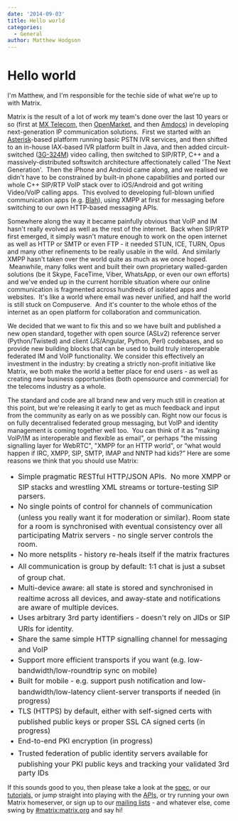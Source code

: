 ```yaml
---
date: '2014-09-03'
title: Hello world
categories:
  - General
author: Matthew Hodgson
---
```


<h1>Hello world</h1>
I'm Matthew, and I'm responsible for the techie side of what we're up to with Matrix.

Matrix is the result of a lot of work my team's done over the last 10 years or so (first at <a href="http://www.mxtelecom.com">MX Telecom</a>, then <a href="http://www.openmarket.com">OpenMarket</a>, and then <a href="http://www.amdocs.com/UnifiedCommunications">Amdocs</a>) in developing next-generation IP communication solutions.  First we started with an <a href="http://www.asterisk.org">Asterisk</a>-based platform running basic PSTN IVR services, and then shifted to an in-house IAX-based IVR platform built in Java, and then added circuit-switched (<a href="http://en.wikipedia.org/wiki/3G-324M">3G-324M</a>) video calling, then switched to SIP/RTP, C++ and a massively-distributed softswitch architecture affectionately called 'The Next Generation'.  Then the iPhone and Android came along, and we realised we didn't have to be constrained by built-in phone capabilities and ported our whole C++ SIP/RTP VoIP stack over to iOS/Android and got writing Video/VoIP calling apps.  This evolved to developing full-blown unified communication apps (e.g. <a href="http://www.blah.com">Blah</a>), using XMPP at first for messaging before switching to our own HTTP-based messaging APIs.

Somewhere along the way it became painfully obvious that VoIP and IM hasn't really evolved as well as the rest of the internet.  Back when SIP/RTP first emerged, it simply wasn't mature enough to work on the open internet as well as HTTP or SMTP or even FTP - it needed STUN, ICE, TURN, Opus and many other refinements to be really usable in the wild.  And similarly XMPP hasn't taken over the world quite as much as we once hoped.  Meanwhile, many folks went and built their own proprietary walled-garden solutions (be it Skype, FaceTime, Viber, WhatsApp, or even our own efforts) and we've ended up in the current horrible situation where our online communication is fragmented across hundreds of isolated apps and websites.  It's like a world where email was never unified, and half the world is still stuck on Compuserve.  And it's counter to the whole ethos of the internet as an open platform for collaboration and communication.

We decided that we want to fix this and so we have built and published a new open standard, together with open source (ASLv2) reference server (Python/Twisted) and client (JS/Angular, Python, Perl) codebases, and so provide new building blocks that can be used to build truly interoperable federated IM and VoIP functionality.  We consider this effectively an investment in the industry: by creating a strictly non-profit initiative like Matrix, we both make the world a better place for end users - as well as creating new business opportunities (both opensource and commercial) for the telecoms industry as a whole.

The standard and code are all brand new and very much still in creation at this point, but we're releasing it early to get as much feedback and input from the community as early on as we possibly can. Right now our focus is on fully decentralised federated group messaging, but VoIP and identity management is coming together well too.  You can think of it as "making VoIP/IM as interoperable and flexible as email", or perhaps "the missing signalling layer for WebRTC", "XMPP for an HTTP world", or “what would happen if IRC, XMPP, SIP, SMTP, IMAP and NNTP had kids?” Here are some reasons we think that you should use Matrix:
<ul>
	<li><span style="font-size: 1rem; line-height: 1.714285714;">Simple pragmatic RESTful HTTP/JSON APIs.  No more XMPP or SIP stacks and wrestling XML streams or torture-testing SIP parsers.</span>
</li>
	<li><span style="font-size: 1rem; line-height: 1.714285714;">No single points of control for channels of communication (unless you really want it for moderation or similar). Room state for a room is synchronised with eventual consistency over all participating Matrix servers - no single server controls the room.</span>
</li>
	<li><span style="font-size: 1rem; line-height: 1.714285714;">No more netsplits - history re-heals itself if the matrix fractures</span>
</li>
	<li><span style="font-size: 1rem; line-height: 1.714285714;">All communication is group by default: 1:1 chat is just a subset of group chat.</span>
</li>
	<li><span style="font-size: 1rem; line-height: 1.714285714;">Multi-device aware: all state is stored and synchronised in realtime across all devices, and away-state and notifications are aware of multiple devices.</span>
</li>
	<li><span style="font-size: 1rem; line-height: 1.714285714;">Uses arbitrary 3rd party identifiers - doesn't rely on JIDs or SIP URIs for identity.</span>
</li>
	<li><span style="font-size: 1rem; line-height: 1.714285714;">Share the same simple HTTP signalling channel for messaging and VoIP</span>
</li>
	<li><span style="font-size: 1rem; line-height: 1.714285714;">Support more efficient transports if you want (e.g. low-bandwidth/low-roundtrip sync on mobile)</span>
</li>
	<li><span style="font-size: 1rem; line-height: 1.714285714;">Built for mobile - e.g. support push notification and low-bandwidth/low-latency client-server transports if needed (in progress)</span>
</li>
	<li><span style="font-size: 1rem; line-height: 1.714285714;">TLS (HTTPS) by default, either with self-signed certs with published public keys or proper SSL CA signed certs (in progress)</span>
</li>
	<li><span style="font-size: 1rem; line-height: 1.714285714;">End-to-end PKI encryption (in progress)</span>
</li>
	<li><span style="font-size: 1rem; line-height: 1.714285714;">Trusted federation of public identity servers available for publishing your PKI public keys and tracking your validated 3rd party IDs</span>
</li>
</ul>
If this sounds good to you, then please take a look at the <a href="http://matrix.org/docs/spec">spec</a>, or our <a href="http://matrix.org/docs/howtos">tutorials</a>, or jump straight into playing with the <a href="http://matrix.org/docs/api">APIs</a>, or try running your own Matrix homeserver, or sign up to our <a href="http://matrix.org/mailman">mailing lists</a> - and whatever else, come swing by <a href="http://matrix.org/alpha">#matrix:matrix.org</a> and say hi!

<a href="http://xkcd.com/927/"><img class="aligncenter" style="box-shadow: 0 0 0 ! important" src="http://imgs.xkcd.com/comics/standards.png" alt="" /></a>